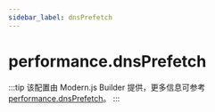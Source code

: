 ```yaml
---
sidebar_label: dnsPrefetch
---
```


# performance.dnsPrefetch

:::tip
该配置由 Modern.js Builder 提供，更多信息可参考 [performance.dnsPrefetch](https://modernjs.dev/builder/api/config-performance.html#performancednsprefetch)。
:::


<Main />
